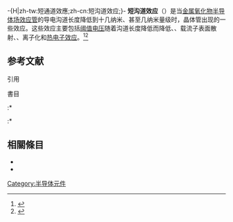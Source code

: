 {{Orphan|time=2020-07-16T05:26:13+00:00}}
-{H|zh-tw:短通道效應;zh-cn:短沟道效应;}-
{{各地中文名
|cn= 短沟道效应
|tw= 短通道效應<ref>{{cite web |url= http://nanosioe.ee.ntu.edu.tw/Download/Course/Submicron/Reference/Nano/Chapter2 |title= Chapter 2 奈米金氧半電晶體2.1 簡介 - Advanced Silicon ... |publisher= [[國立臺灣大學|國立臺灣大學]]電機工程學系 |accessdate= 2015-03-02 |archive-date= 2015-04-02 |archive-url= https://web.archive.org/web/20150402113849/http://nanosioe.ee.ntu.edu.tw/Download/Course/Submicron/Reference/Nano/Chapter2 |dead-url= no }}</ref>{{sfn|施敏|2008}}{{sfn|施敏|2009}}
|hk=
}}
'''短沟道效应'''（{{lang-en|'''short-channel effects'''}}）是当[[金属氧化物半导体场效应管|金属氧化物半导体场效应管]]的导电沟道长度降低到十几纳米、甚至几纳米量级时，晶体管出现的一些效应。这些效应主要包括[[阈值电压|阈值电压]]随着沟道长度降低而降低、{{le|漏致势垒降低|Drain-induced barrier lowering}}、载流子表面散射、{{le|饱和速度|Saturation velocity|速度饱和}}、离子化和[[热载流子注入|热电子效应]]。<ref>{{Cite web|url=http://ecee.colorado.edu/~bart/book/book/chapter7/ch7_7.htm|title=Advanced MOSFET issues|publisher=[[科羅拉多大學波德分校|University of Colorado]]|accessdate=2015-03-01|archive-date=2012-06-15|archive-url=https://web.archive.org/web/20120615140603/http://ecee.colorado.edu/~bart/book/book/chapter7/ch7_7.htm|dead-url=no}}</ref><ref>{{cite web|url= http://www.mcc.uiuc.edu/summerschool/2002/Umberto%20Ravaioli/Ravaioli_files/Winstead-Ravaioli.pdf | format= pdf | title= Simulation of Schottky Barrier MOSFET’s with a Coupled Quantum Injection/Monte Carlo Technique |work = [[IEEE|IEEE]] TRANSACTIONS ON ELECTRON DEVICES, VOL. 47, NO. 6, |date= JUNE 2000 |page= {{{pages|p.1241}}} |publisher= [[伊利诺伊大学厄巴纳-香槟分校|uiuc]] |author= Brian Winstead |coauthors = Umberto Ravaioli , ''Senior Member, IEEE''  |language=en}}</ref>

== 参考文献 ==
;引用
{{Reflist}}
;書目
:*{{clref|施敏|2008|ref= {{cite isbn|9789868439511|ref=harv|noedit}}}}
:*{{clref|施敏|2009|ref= {{cite isbn|9789868439542|ref=harv|noedit}}}}
==相關條目==
*{{le|通道長度調變|Channel length modulation}}
*{{le|逆向短通道效應|Reverse short-channel effect}}
[[Category:半导体元件|Category:半导体元件]]